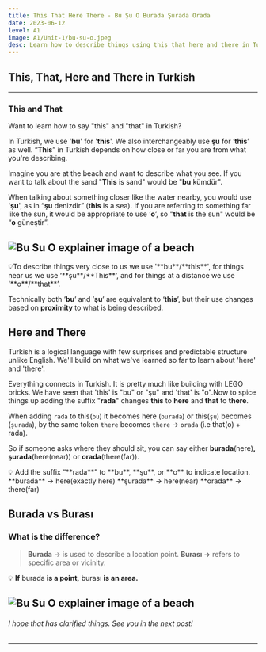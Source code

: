 ```yaml
---
title: This That Here There - Bu Şu O Burada Şurada Orada
date: 2023-06-12
level: A1
image: A1/Unit-1/bu-su-o.jpeg
desc: Learn how to describe things using this that here and there in Turkish
---
```


## This, That, Here and There in Turkish
---

### This and That


Want to learn how to say "this" and "that" in Turkish?

In Turkish, we use '**bu**' for '**this**'. We  also interchangeably use **şu** for ‘**this**’ as well. “**This**” in Turkish depends on how close or far you are from what you're describing.

Imagine you are at the beach and want to describe what you see. If you want to talk about the sand "**This** is sand" would be "**bu** kümdür". 

When talking about something closer like the water nearby, you would use '**şu**', as in “**şu** denizdir” (**this** is a sea). If you are referring to something far like the sun, it would be appropriate to use ‘**o**’, so "**that** is the sun" would be “**o** güneştir”.

<Image 
src="/images/A1/Unit-1/Bu-Su-O.png"
fill 
sizes="512px"
alt="Bu Su O explainer image of a beach"
 />
 ---

<aside>
💡To describe things very close to us we use '**bu**/**this**', for things near us we use ‘**şu**/**This**’, and for things at a distance we use ‘**o**/**that**’.

Technically both ’**bu**’ and ’**şu**’ are equivalent to ‘**this**’, but their use changes based on **proximity** to what is being described.

</aside>

## Here and There


Turkish is a logical language with few surprises and predictable structure unlike English. We'll build on what we've learned so far to learn about 'here' and 'there'.

Everything connects in Turkish. It is pretty much like building with LEGO bricks. We have seen that 'this' is "bu" or  "şu" and 'that' is "o".Now to spice things up adding the suffix "**rada**" changes **this** to **here** and **that** to **there**.

When adding `rada` to this(`bu`) it becomes here (`burada`) or this(`şu`) becomes (`şurada`), by the same token `there` becomes `there` → `orada` (i.e that(o) + rada).

So if someone asks where they should sit, you can say either **burada**(here)**, şurada**(here(near)) or **orada**(there(far)).

<aside>
💡 Add the suffix “**rada**” to **bu**, **şu**, or **o** to indicate location.
 **burada** → here(exactly here) 
 **şurada**  → here(near)
 **orada**   → there(far)

</aside>

## Burada vs Burası


### What is the difference?

> **Burada** → is used to describe a location point. 
**Burası →** refers to specific area or vicinity.

💡 **If** burada **is a point,** burası **is an area.**
> 

<Image 
src="/images/A1/Unit-1/Burasi_explained.png"
fill
alt="Bu Su O explainer image of a beach"
 /> 
 ---




###### I hope that has clarified things. See you in the next post!

---
